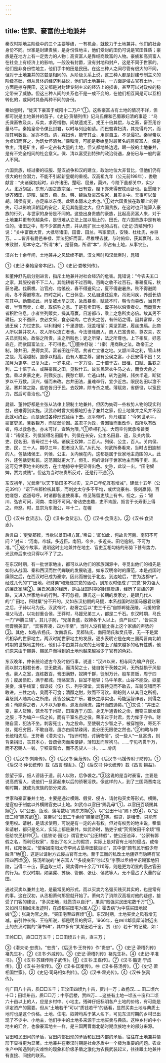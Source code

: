 ```yaml
---
---
---
```

title: 世家、豪富的土地兼并
---



秦汉时期地主阶级中的三个主要等级，一有机会，就致力于土地兼并。他们的社会身份不同。世家是封建贵族，是身份性地主，他们受封的田仍可说是官田性质；豪族是在地方上有一定势力的人物；高资富人是靠经商致富的人物。豪族和高资富人在社会上有经济上的影响，一般没有封爵，没有封地和封户，这是不同于世家的。他们是非身份性地主，他们手中的田是民田。在这三种人之间尽管有很大的不同，但对于土地兼并的贪婪是相同的。从阶级关系上说，这三种人都是封建专制主义的阶级基础，但从具体的经济利益说，他们的土地兼并，一方面是侵占官有土地，一方面是掠夺民田，这又都是对封建专制主义的经济上的损害，甚至可以对政权的稳定带来了威胁。但这三种人间的关系也不是一成不变的，在他们相互间是可以互相转化的，或同时具备两种不同的身份。

秦始皇时，“徙天下豪富于咸阳十二万户”①。这些豪富占有土地的情况不详，但都可说是土地兼并的苗子。《史记·货殖列传》记乌氏倮和巴蜀寡妇清的事迹：“乌氏倮畜牧及众，斥卖，求奇缯物，间献遗戎王。戎王十倍其偿，与之畜，畜至用谷量马牛。秦始皇帝令倮比封君，以时与列臣朝请。而巴蜀寡妇清，其先得丹穴，而擅其利数世，家亦不赀。清，寡妇也，能守其业，用财自卫，不见侵犯。秦皇帝以为贞妇而客之，为筑女怀清台。”倮和清，可能是秦始皇时最著名的高资富人。倮是牧主，清是矿主，都一定占有大量的土地，但又都地处边远，跟一般的土地兼并，是有不完全相同的社会意义。倮、清以富受到特殊的政治待遇，身份已与一般的富人不同。

六国贵族，经过秦的征服、楚汉战争和汉的建立，政治地位大非昔比，但他们仍有很大的社会潜力，不能不引起新皇朝的重视。汉高祖九年（公元前198年），娄敬献言：“夫诸侯初起时，非齐诸田，楚昭、屈景，莫兴。今陛下虽都关中，实少人。北近胡寇，东有六国之族宗强，一日有变，陛下亦未得安枕而卧也。臣愿陛下徙齐诸田，楚昭、屈景，燕、赵、韩、魏后及豪杰名家，且实关中。无事可以备胡。诸侯有变，亦足率以东伐。此强本弱末之术也。”①对六国贵族在政策上的得失，可以影响汉朝廷的安定，足见其能量之大。但六国贵族，在这时也只能算入豪族的行列，与世家的身份是不同的。这些出身贵族的豪族，比起高资富人来，对于土地兼并更有优越条件，是很难从立法上加以阻止的。田氏，在六国贵族中是有地位的。诸田之中，有不少富商大贾，并从而扩张土地的占有。《史记·货殖列传》说：“关中富商大贾，大抵尽诸田，田啬、田兰。韦家栗氏，安陵、杜杜氏，亦巨万。……皆非有爵邑奉禄、弄法犯奸而富，尽椎埋去就，与时俯仰，获其赢利，以末致财，用本守之。”所谓“末”，是营商，所谓“本”，即占有土地，从事农业。

汉兴七十余年间，土地兼并之风延续不断。汉文帝时和汉武帝时，晁错

①《史记·秦始皇帝本纪》。①《史记·娄敬列传》。

和董仲舒先后分别进言，指斥土地兼并对社会经济的危害。晁错说：“今农夫五口之家，其服役者不下二人。其能耕者不过百畮，百畮之收不过百石。春耕夏耘，秋获冬藏。伐薪樵、治官府、给徭役，春不得避风尘，夏不得避暑热，秋不得避阴雨，冬不得避寒冻。四时之间，亡日休息，又私自送往迎来，吊死问疾，养孤长幼在其中。勤苦如此，尚复被水旱之灾，急政暴虐，赋敛不时，朝令而暮改，当具有者，半贾而卖，亡者，取倍称之息。于是有卖田宅、鬻子孙以偿责者矣。而商贾大者积贮倍息，小者坐列贩卖，操其奇赢，日游都市，乘上之急所卖必倍。故其男不耕耘，女不蚕织，衣必文采，食必梁肉，亡农夫之苦，有仟陌之得。因其富厚，交通王侯；力过吏执，以利相倾；千里游敖，冠盖相望；乘坚策肥，履丝曳缟。此商人所以兼并农人、农人所以流亡者也。今法律贱商人，商人已富贵矣，尊农夫，农夫已贫贱矣。故俗之所贵，主之所贱也；吏之所卑，法之所尊也。上下相反，好恶乖迕，而欲国富法立，不可得也。”①董仲舒说：“（秦）用商鞅之法，改帝王之制，除井田，民得卖买。富者田连仟陌，贫者亡立锥之地。又颛川泽之利，管山林之饶，荒淫越制，逾侈以相高。邑有人君之尊，里有公侯之富，小民安得不困！又加月为更卒，已复为正，一岁屯戍，一岁力役，三十倍于古。田租、口赋、盐铁之利，二十倍于古。或耕豪民之田，见税什五。故贫民常衣牛马之衣，而食犬彘之食。重以贪暴之吏，刑戮妄加。民愁亡聊，亡逃山林，转为盗贼，赭衣半道，断狱岁以千万数。汉兴，循而未改。古井田法，虽难卒行，宜少近古。限民名田以澹不足。塞并兼之路，盐铁皆归于民。去奴婢，除专杀之威。薄赋敛，省繇役，以宽民力，然后可善治也。”②

晁错、董仲舒都是主张从法律上限制土地兼并。但因为妨碍一些权势人物的现实利益，很难得到实施。汉武帝时曾大规模地打击了兼并之家，但土地兼并之风并不因此就可终止，而是通过各种形式延续下去。汉平帝时，师丹建言：“今累世承平，豪富吏民，訾数钜万，而贫弱俞困。盖君子为政，贵因循而重改作，然所以有改者，将以救急也。亦未可详，宜略为限。”①丞相孔光、大司空何武承帝旨奏请：“诸侯王、列侯皆得名田国中。列侯在长安，公主名田县、道，及关内侯、吏、民名田，皆毋过三十顷。诸侯王奴婢，二百人。列侯、公主，百人。关内侯、吏、民，三十人。期尽三年，犯者没入官。”从孔光、何武所奏看来，当时占田逾制的人，包括诸侯王、列侯、公主、关内侯在内，这都是属于世家地主范围的人。此外，还包括吏和民，这范围就更大了。但孔、何的话详于世家地主而略于吏、民。这可见世家地主的权势，在土地掠夺中更显得出色。史称，此议一出，“田宅奴婢，贾为减贱”。但这为当时权贵所反对，还是行不通②。

东汉初年，光武帝“以天下垦田多不以实，又户口年纪互有增减”，建武十五年（公元39年）“诏下州郡检核其事，而刺史太守多不平均，或优饶豪右、侵刻羸弱，百姓嗟怨，遮道号呼。时诸郡各遣使奏事。帝见陈留吏牍上有书，视之，云：‘颍川、弘农可问，河南、南阳不可问。’帝诘吏由趣，吏不肯服，抵言于长寿街上得之。帝怒。时，显宗为东海公，年十二，在幄

①《汉书·食货志》。②《汉书·食货志》。①《汉书·食货志》。②《汉书·食货志》。

后言曰：‘吏受郡敕，当欲以垦田相方耳。’帝曰：‘即如此，何故言河南、南阳不可问？’对曰：‘河南，帝城，多近臣。南阳，帝乡，多近亲。田宅逾制，不可为准。’”①这个故事，说明这时土地兼并在地主、官吏互相勾结的形势下甚有势力，光武帝后来也只得以不了了之。

在东汉时期，有一批世家地主，都可以从他们的家族渊源中，寻觅出他们的祖先是如何从战国、秦和西汉而世代蝉联的发展轨道。如东汉明帝时的廉范，本是战国时廉颇之后，在西汉时已成为豪宗，因此而被徙于北边。到边地后，“世为边郡守”。经过几代的“广田地，积财粟”和笼络宗党的活动，到东汉时便成了“宗党”势力强大的廉氏家族②。廉氏家族的经历，是由战国时期的封建贵族，经历了豪族的道路，又进入世家地主的行列。不可忽视，廉氏这一长期的发家史，是跟几代人的“广田地，积财粟”分不开的。又如东汉初期的马援，本系战国时赵国马服君赵奢之后，子孙以马为氏。汉武帝时，赵奢之后以“吏三千石”自邯郸徙茂陵。马援的曾祖父马通，以功封重合侯。王莽时，马援兄弟三人，都是二千石。东汉时期，马氏一门“声腾三辅”。其儿子防，“兄弟贵盛，奴婢各千人以上，资产巨亿”，“皆买京师膏腴美田”，“宾客奔凑，四方毕至”，当时人没有能比得上这个家族的声势的③。其他，如弘农杨氏、汝南袁氏、吴郡陆氏、南阳阴氏和樊氏等，无一不是累代相承的世家地主。两汉时期世家地主的发展，逐步表明它是在向三国两晋南北朝时期的世族地主转化，他们手中由兼并而来的土地带上了越来越多的私有性质，他们原来由于赐爵、赐民户而得到的土地也越来越减少了官有的色彩。

东汉晚年，仲长统论述古今及时俗行事，说道：“汉兴以来，相与同为编户齐民，而以财力相君长者，世无数焉。而清契之士，徒自苦于茨棘之间，无所益损于风俗也。豪人之室，连栋数百，膏田满野，奴婢千群，徒附万计。般车贾贩，周于四方；废居债贮，满于都城。琦赂宝货，巨室不能容；马牛羊豕，山谷不能受。妖童美妾，填乎绮室；倡讴妓（伎）乐，列乎深堂。宾客待见而不敢去，车骑交错而不敢进。三牲之肉，臭而不可食；清醇之酎，败而不可饮。睇盼则人从其目之所视，喜怒则人随其心之所虑。此皆公侯之广乐，君长之厚实也。苟能运智诈者，则得之焉；苟能得之者，人不以为罪焉。源发而横流，路开而四通矣。”①又说：“井田之变，豪人货殖，馆舍布于州郡，田亩连于方国。身无半通青纶之命，而窃三辰龙章之服；不为编户一伍之长，而有千室名邑之役。荣乐过于封君，势力侔于守令。财赂自营，犯法不坐。刺客死士，为之投命。至使弱力少智之子，被穿惟败，寄死不敛，冤枉穷困，不敢自理。虽亦由纲禁疎阔，盖分田无限使之然也。”②约略与仲长统相先后，王符著《潜夫论》，“指讦时短，讨谪物情”，说一些人“一旦富贵，则背亲捐旧，丧其本心，皆疏骨肉而亲便辞，薄知友而厚狗马。……宁见朽贯千万，而不忍赐人一钱，宁积粟腐仓，而不忍贷人一斗。……骨肉

①《后汉书·刘隆传》。②《后汉书·廉范传》。③《后汉书·马援传附子防传》。①《后汉书·仲长统传》载《昌言·理乱》。②《后汉书·仲长统传》载《昌言·损益》。

怨望于家，细人谤誌于道。前人以败，后争袭之。”③这说的是当时豪富，主要是说高赀富人，说他们一旦富起来以后的骄奢淫佚。像这样的人，到了三国两晋南北朝时期，就成为庶族的部分来源。

世家和豪富兼并土地，主要是通过横赐、假贷、侵占、请射和买卖等形式。横赐，是官府于制度以外横赐官吏以土地。如武帝以官田“赐乳母”①，以官田百顷赐其姨②，以“公田、鱼池、蒲苇数顷”赐东方朔③，以“公田十顷”赐卜式④，以“公田二顷”赐苏武⑤，哀帝以“公田二千余顷”赐董贤⑥等。假贷，是租借，只能有使用权。请射，是请求使用，可说是有一定的占有权。但对有权势的地主说，租借和请射，都只是名义，实际上都是兼并。如武帝时，酷吏宁成“贳贷陂田千余顷”租佃给农民耕种⑦。《盐铁论·园池》谓官吏以“公田转假”，使公田池泽，“公家有鄣假之名，而利归权家”，指出了名义上的假贷，实际上是对官有土地的侵占。成帝时，红阳侯立，“使客因南阳太守李尚占垦草田数百顷”，其中便“颇有民所假少府陂泽”地⑧，这是以请射方式侵占官有土地。至于匡衡的私改土地疆界而隐瞒有官田四百顷⑨，陈汤所说的“关东富人”“多规良田”⑩以及“李蔡以丞相坐诏赐冢地阳陵，当得二十亩，蔡盗取三顷，颇卖得四十余万”(11)等，则是更为明显的侵占官田的行为。东汉时期，如梁冀、苏康、管霸、张让、侯览等人，无不侵占了大量的官田。

通过买卖以兼并土地，是最常见的形式，而以买卖为名强买贱买其实的，也是常有的事。这在汉初，从丞相萧何那里就开始了。萧何为了消除汉高祖对他的疑虑，接受了门客的建议，“多买田地，贱贳贷以自汙”，果真“贱强买民田宅数千万”①。又如司马相如未发迹时，在成都买田宅为富人②；霍去病“为中孺买田地奴婢”③；张禹为官之后，“买田宅至四百顷”④。东汉时期，土地买卖之风有增无减。前引仲长统、王符所说，都是明显的例证。1966年，在四川郫县犀浦附近出土的东汉时期的“簿书碑”，其中多有“某某田若干亩，贾（价）若干”的记载，如：

王岭□□，直□□万五千；□□田顷五十亩，直三万；

③《潜夫论·忠贵》。“忠贵”，《后汉书·王符传》作“贵忠”。①《史记·滑稽列传》褚先生补。②《汉书·外戚传》。③《史记·滑稽列传》褚先生补。④《史记·平准书》。⑤《汉书·苏建传附子武传》。⑥《汉书·王嘉传》。⑦《汉书·酷吏·宁成传》。⑧《汉书·孙宝传》。⑨《汉书·匡衡传》。⑩《汉书·陈汤传》。①《史记·萧相国世家》。②《史记·司马相如列传》。③《汉书·霍光传》。④《汉书·张禹传》。

何广田八十亩，质□□五千；王汶田四顷九十亩，贾卅一万；故杨汉……田二顷六十□；田顷卅亩，质□□万；中亭后楼，贾四万……这些有土地一顷五十亩和二顷六十亩以上的人，应是乡村中、小地主。残碑仔细标明各户土地的价格，有可能是评定资产的需要。但从“土地若干”可以“质钱若干”的话看，显然买卖土地与典质土地时也是这个价格。土地、住宅、奴婢均系于某人名下，可见东汉时期的乡村已出现了不少中、小地主，他们手中的土地多来源于土地买卖与典质。这种乡村的中小地主的汇合，也像豪富地主一样，是三国两晋南北朝时期庶族地主的部分来源。

官田和民田间的矛盾，官田内部出现的矛盾和民田内部的矛盾，往往在土地兼并情形下显得更为显著。土地兼并在秦汉时期是社会矛盾中一个极为重要的问题。农业生产中所遇到的灾难性的现象和阶级矛盾之激化为农民武装起义，往往跟土地兼并有直接、间接的联系。